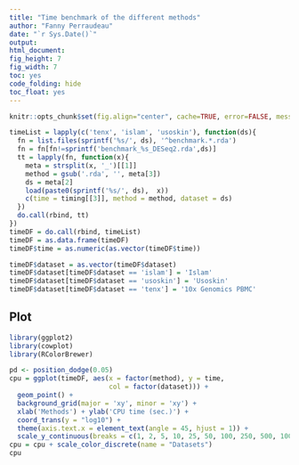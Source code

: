```yaml
---
title: "Time benchmark of the different methods"
author: "Fanny Perraudeau"
date: "`r Sys.Date()`"
output: 
html_document: 
fig_height: 7
fig_width: 7
toc: yes
code_folding: hide
toc_float: yes
---
```


```r
knitr::opts_chunk$set(fig.align="center", cache=TRUE, error=FALSE, message=FALSE, warning=TRUE)
```

```r
timeList = lapply(c('tenx', 'islam', 'usoskin'), function(ds){
  fn = list.files(sprintf('%s/', ds), '^benchmark.*.rda')
  fn = fn[fn!=sprintf('benchmark_%s_DESeq2.rda',ds)]
  tt = lapply(fn, function(x){
    meta = strsplit(x, '_')[[1]]
    method = gsub('.rda', '', meta[3])
    ds = meta[2]
    load(paste0(sprintf('%s/', ds),  x))
    c(time = timing[[3]], method = method, dataset = ds)
  })
  do.call(rbind, tt)
})
timeDF = do.call(rbind, timeList)
timeDF = as.data.frame(timeDF)
timeDF$time = as.numeric(as.vector(timeDF$time))

timeDF$dataset = as.vector(timeDF$dataset)
timeDF$dataset[timeDF$dataset == 'islam'] = 'Islam'
timeDF$dataset[timeDF$dataset == 'usoskin'] = 'Usoskin'
timeDF$dataset[timeDF$dataset == 'tenx'] = '10x Genomics PBMC'
```

## Plot

```r
library(ggplot2)
library(cowplot)
library(RColorBrewer)

pd <- position_dodge(0.05)
cpu = ggplot(timeDF, aes(x = factor(method), y = time, 
                         col = factor(dataset))) +
  geom_point() + 
  background_grid(major = 'xy', minor = 'xy') +
  xlab('Methods') + ylab('CPU time (sec.)') +
  coord_trans(y = "log10") +
  theme(axis.text.x = element_text(angle = 45, hjust = 1)) +
  scale_y_continuous(breaks = c(1, 2, 5, 10, 25, 50, 100, 250, 500, 1000, 2500, 5000, 10000, 25000, 45000))
cpu = cpu + scale_color_discrete(name = "Datasets")
cpu
```
